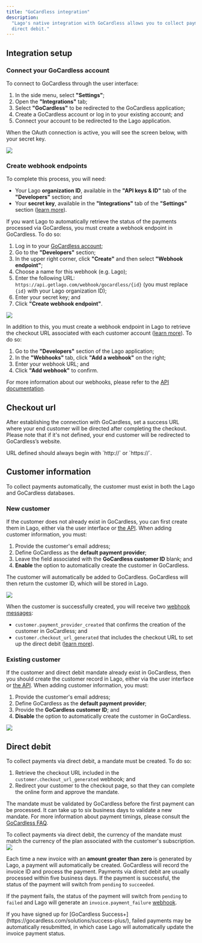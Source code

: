 ```yaml
---
title: "GoCardless integration"
description:
  "Lago's native integration with GoCardless allows you to collect payments via
  direct debit."
---
```


## Integration setup[](#integration-setup "Direct link to heading")

### Connect your GoCardless account[](#connect-your-gocardless-account "Direct link to heading")

To connect to GoCardless through the user interface:

1. In the side menu, select **"Settings"**;
2. Open the **"Integrations"** tab;
3. Select **"GoCardless"** to be redirected to the GoCardless application;
4. Create a GoCardless account or log in to your existing account; and
5. Connect your account to be redirected to the Lago application.

When the OAuth connection is active, you will see the screen below, with your
secret key.

<Frame caption="Active OAuth connection with GoCardless">
  <img src="/guide/payments/images/gcl-oauth-65c0e5a1a2767f606b55395e0ba394e4.png" />
</Frame>

### Create webhook endpoints[](#create-webhook-endpoints "Direct link to heading")

<Tip>
To complete this process, you will need:

- Your Lago **organization ID**, available in the **"API keys & ID"** tab of the
  **"Developers"** section; and
- Your **secret key**, available in the **"Integrations"** tab of the
  **"Settings"** section ([learn more](#connect-your-gocardless-account)).

</Tip>

If you want Lago to automatically retrieve the status of the payments processed
via GoCardless, you must create a webhook endpoint in GoCardless. To do so:

1. Log in to your [GoCardless account](https://manage.gocardless.com/sign-in);
2. Go to the **"Developers"** section;
3. In the upper right corner, click **"Create"** and then select **"Webhook
   endpoint"**;
4. Choose a name for this webhook (e.g. Lago);
5. Enter the following URL:
   `https://api.getlago.com/webhook/gocardless/{id}`
   (you must replace `{id}` with your Lago organization ID);
6. Enter your secret key; and
7. Click **"Create webhook endpoint"**.

<Frame caption="Webhook endpoint creation in GoCardless">
  <img src="/guide/payments/images/gcl-webhook-9e1e96b038542112b1609ebb70a9dda9.png" />
</Frame>

In addition to this, you must create a webhook endpoint in Lago to retrieve the
checkout URL associated with each customer account
([learn more](#direct-debit)). To do so:

1. Go to the **"Developers"** section of the Lago application;
2. In the **"Webhooks"** tab, click **"Add a webhook"** on the right;
3. Enter your webhook URL; and
4. Click **"Add webhook"** to confirm.

For more information about our webhooks, please refer to the
[API documentation](/api-reference/webhooks/format---signature).

## Checkout url[](#checkout-url "Direct link to heading")
After establishing the connection with GoCardless, set a success URL where your end customer will be directed after completing the checkout. 
Please note that if it's not defined, your end customer will be redirected to GoCardless’s website.

<Warning>
  URL defined should always begin with `http://` or `https://`.
</Warning>


## Customer information[](#customer-information "Direct link to heading")

To collect payments automatically, the customer must exist in both the Lago and
GoCardless databases.

### New customer[](#new-customer "Direct link to heading")

If the customer does not already exist in GoCardless, you can first create them
in Lago, either via the user interface or
[the API](/api-reference/customers/create). When adding customer information, you
must:

1. Provide the customer's email address;
2. Define GoCardless as the **default payment provider**;
3. Leave the field associated with the **GoCardless customer ID** blank; and
4. **Enable** the option to automatically create the customer in GoCardless.

The customer will automatically be added to GoCardless. GoCardless will then
return the customer ID, which will be stored in Lago.

<Frame caption="Creation of a new customer with GoCardless">
  <img src="/guide/payments/images/gcl-customer-new-3f7f52c1614edb8b577b075e35de99fb.png" />
</Frame>

When the customer is successfully created, you will receive two
[webhook messages](/api-reference/webhooks/messages):

- `customer.payment_provider_created` that confirms the creation of the customer
  in GoCardless; and
- `customer.checkout_url_generated` that includes the checkout URL to set up the
  direct debit ([learn more](#direct-debit)).

### Existing customer[](#existing-customer "Direct link to heading")

If the customer and direct debit mandate already exist in GoCardless, then you
should create the customer record in Lago, either via the user interface or
[the API](/api-reference/customers/create). When adding customer information, you
must:

1. Provide the customer's email address;
2. Define GoCardless as the **default payment provider**;
3. Provide the **GoCardless customer ID**; and
4. **Disable** the option to automatically create the customer in GoCardless.

<Frame caption="Migration of an existing GoCardless customer">
  <img src="/guide/payments/images/gcl-customer-migration-959faab7b09d8c09866b477845ad8b3b.png" />
</Frame>

## Direct debit[](#direct-debit "Direct link to heading")

To collect payments via direct debit, a mandate must be created. To do so:

1. Retrieve the checkout URL included in the `customer.checkout_url_generated`
   webhook; and
2. Redirect your customer to the checkout page, so that they can complete the
   online form and approve the mandate.

The mandate must be validated by GoCardless before the first payment can be
processed. It can take up to six business days to validate a new mandate. For
more information about payment timings, please consult the
[GoCardless FAQ](https://gocardless.com/faq/merchants/direct-debit/).

<Warning>
  To collect payments via direct debit, the currency of the mandate must match
  the currency of the plan associated with the customer's subscription.
</Warning>

<Frame caption="Direct debit setup with GoCardless">
  <img src="/guide/payments/images/gcl-mandate-c4e336d031a583d002189188ab2599e2.png" />
</Frame>

Each time a new invoice with an **amount greater than zero** is generated by
Lago, a payment will automatically be created. GoCardless will record the
invoice ID and process the payment. Payments via direct debit are usually
processed within five business days. If the payment is successful, the status of
the payment will switch from `pending` to `succeeded`.

If the payment fails, the status of the payment will switch from `pending` to
`failed` and Lago will generate an `invoice.payment_failure`
[webhook](/api-reference/webhooks/messages).

<Tip>
  If you have signed up for [GoCardless
  Success+](https://gocardless.com/solutions/success-plus/), failed payments may
  be automatically resubmitted, in which case Lago will automatically update the
  invoice payment status.
</Tip>